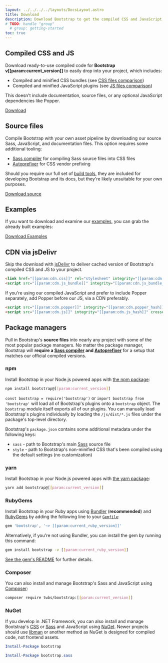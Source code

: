 ```yaml
---
layout: ../../../../layouts/DocsLayout.astro
title: Download
description: Download Bootstrap to get the compiled CSS and JavaScript, source code, or include it with your favorite package managers like npm, RubyGems, and more.
# TODO: handle "group"
  # group: getting-started
toc: true
---
```


## Compiled CSS and JS

Download ready-to-use compiled code for **Bootstrap v[[param:current_version]]** to easily drop into your project, which includes:

- Compiled and minified CSS bundles (see [CSS files comparison]([[docsref:/getting-started/contents#css-files]]))
- Compiled and minified JavaScript plugins (see [JS files comparison]([[docsref:/getting-started/contents#js-files]]))

This doesn't include documentation, source files, or any optional JavaScript dependencies like Popper.

<a href="[[param:download.dist]]" class="btn btn-bd-primary" onclick="ga('send', 'event', 'Getting started', 'Download', 'Download Bootstrap');">Download</a>

## Source files

Compile Bootstrap with your own asset pipeline by downloading our source Sass, JavaScript, and documentation files. This option requires some additional tooling:

- [Sass compiler]([[docsref:/getting-started/contribute#sass]]) for compiling Sass source files into CSS files
- [Autoprefixer](https://github.com/postcss/autoprefixer) for CSS vendor prefixing

Should you require our full set of [build tools]([[docsref:/getting-started/contribute#tooling-setup]]), they are included for developing Bootstrap and its docs, but they're likely unsuitable for your own purposes.

<a href="[[param:download.source]]" class="btn btn-bd-primary" onclick="ga('send', 'event', 'Getting started', 'Download', 'Download source');">Download source</a>

## Examples

If you want to download and examine our [examples]([[docsref:/examples]]), you can grab the already built examples:

<a href="[[param:download.dist_examples]]" class="btn btn-bd-primary" onclick="ga('send', 'event', 'Getting started', 'Download', 'Download Examples');">Download Examples</a>

## CDN via jsDelivr

Skip the download with [jsDelivr](https://www.jsdelivr.com/) to deliver cached version of Bootstrap's compiled CSS and JS to your project.

```html
<link href="[[param:cdn.css]]" rel="stylesheet" integrity="[[param:cdn.css_hash]]" crossorigin="anonymous">
<script src="[[param:cdn.js_bundle]]" integrity="[[param:cdn.js_bundle_hash]]" crossorigin="anonymous"></script>
```

If you're using our compiled JavaScript and prefer to include Popper separately, add Popper before our JS, via a CDN preferably.

```html
<script src="[[param:cdn.popper]]" integrity="[[param:cdn.popper_hash]]" crossorigin="anonymous"></script>
<script src="[[param:cdn.js]]" integrity="[[param:cdn.js_hash]]" crossorigin="anonymous"></script>
```

## Package managers

Pull in Bootstrap's **source files** into nearly any project with some of the most popular package managers. No matter the package manager, Bootstrap will **require a [Sass compiler]([[docsref:/getting-started/contribute#sass]]) and [Autoprefixer](https://github.com/postcss/autoprefixer)** for a setup that matches our official compiled versions.

### npm

Install Bootstrap in your Node.js powered apps with [the npm package](https://www.npmjs.com/package/bootstrap):

```sh
npm install bootstrap@[[param:current_version]]
```

`const bootstrap = require('bootstrap')` or `import bootstrap from 'bootstrap'` will load all of Bootstrap's plugins onto a `bootstrap` object.
The `bootstrap` module itself exports all of our plugins. You can manually load Bootstrap's plugins individually by loading the `/js/dist/*.js` files under the package's top-level directory.

Bootstrap's `package.json` contains some additional metadata under the following keys:

- `sass` - path to Bootstrap's main [Sass](https://sass-lang.com/) source file
- `style` - path to Bootstrap's non-minified CSS that's been compiled using the default settings (no customization)

<Callout cssClass="info">
<InfoNpmStarter />
</Callout>

### yarn

Install Bootstrap in your Node.js powered apps with [the yarn package](https://yarnpkg.com/en/package/bootstrap):

```sh
yarn add bootstrap@[[param:current_version]]
```

### RubyGems

Install Bootstrap in your Ruby apps using [Bundler](https://bundler.io/) (**recommended**) and [RubyGems](https://rubygems.org/) by adding the following line to your [`Gemfile`](https://bundler.io/gemfile.html):

```ruby
gem 'bootstrap', '~> [[param:current_ruby_version]]'
```

Alternatively, if you're not using Bundler, you can install the gem by running this command:

```sh
gem install bootstrap -v [[param:current_ruby_version]]
```

[See the gem's README](https://github.com/twbs/bootstrap-rubygem/blob/master/README.md) for further details.

### Composer

You can also install and manage Bootstrap's Sass and JavaScript using [Composer](https://getcomposer.org/):

```sh
composer require twbs/bootstrap:[[param:current_version]]
```

### NuGet

If you develop in .NET Framework, you can also install and manage Bootstrap's [CSS](https://www.nuget.org/packages/bootstrap/) or [Sass](https://www.nuget.org/packages/bootstrap.sass/) and JavaScript using [NuGet](https://www.nuget.org/). Newer projects should use [libman](https://docs.microsoft.com/en-us/aspnet/core/client-side/libman/) or another method as NuGet is designed for compiled code, not frontend assets.

```powershell
Install-Package bootstrap
```

```powershell
Install-Package bootstrap.sass
```
